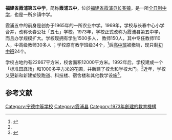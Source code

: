 {{Coord|26|43|23.3796|N|120|02|38.5332|E|sourc:Google|display=title}}
{{Infobox School
| name = 福建省霞浦第五中学
| other_name = 霞浦五中
| image = 
| motto = 
| established = 1973年
| type = [[公立学校|国立]]
| religion = 
| affiliation =
| district = [[福建省|福建省]]
| grades = 初中1年级～3年级
| president = 
| principal = 
| dean = 
| college = 
| house = 
| sc =
| cs =  
| faculty = 
| staff = 
| students = 
| athletics = 
| conference = 
| colors = 
| mascot = 
| magazine = 
| free_label = 
| free_text = 
| free_label2 = 
| free_text2 = 
| free_label3 = 
| free_text3 = 
| address = [[福建省|福建省]][[宁德市|宁德市]][[霞浦县|霞浦县]][[长春镇_(霞浦县)|长春镇]] 镇直路 
| tel = 
| fax = 
| mail = 
| website = 
| ZIP code = 355109 }}
'''福建省霞浦第五中学'''，简称'''霞浦五中'''，位於[[福建省|福建省]][[霞浦县|霞浦县]][[长春镇_(霞浦县)|长春镇]]，是一所[[全日制|全日制]][[中学|中学]]，也是一所乡镇中学。

霞浦五中的前身是创办于1965年的一所农业中学。1969年，学校与长春中心小学合并，改称长春公社「五七」学校。1973年，学校正式改称为霞浦县第五中学，而且办学规模扩大。学校现{{when}}拥有学生1500多人， 教师150人，其中专任教师110人，中高级教师30多人 ；学校原有教学班级34个，<ref name="name">{{cite book|author=王建宁|coauthors= |title= 福建校典 |year= {{{year|2001}}} |publisher=福建教育出版社|location=福建 |isbn=7-5334-3304-1}}</ref>后[[高中|高中班]]被撤销，现只剩[[初中|初中班]]24个。

学校占地约有22667平方米，校舍面积12000平方米。1992年后，学校建成一个「标准[[田径|田径]]场」和1000多平方米的花圃，并新建了校舍和学校大门。<ref name="name"/>近年，学校又更新和新建塑胶跑道、科技楼、宿舍楼和其他教学设施<ref>{{Cite web |url=http://www.fjedu.gov.cn/html/2012/10/14/266215_123645.html?uni=fefd14a1-9bc6-4da8-b7a3-133c107fbb35 |title=霞浦五中（校安工程） |author= |date=2012-10-14 |publisher=福建省教育厅 |language= |accessdate=2014-02-18 |quote= |archive-url=https://web.archive.org/web/20140221182011/http://www.fjedu.gov.cn/html/2012/10/14/266215_123645.html?uni=fefd14a1-9bc6-4da8-b7a3-133c107fbb35 |archive-date=2014-02-21 |dead-url=yes }}</ref>。

==参考文献==
{{reflist}}

{{霞浦县中等教育}}
{{福建教育小作品}}
[[Category:宁德中等学校|Category:宁德中等学校]]
[[Category:霞浦县|Category:霞浦县]]
[[Category:1973年創建的教育機構|Category:1973年創建的教育機構]]
